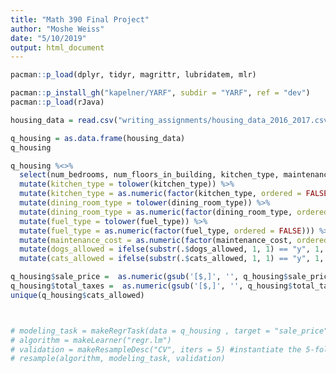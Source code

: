 ```yaml
---
title: "Math 390 Final Project"
author: "Moshe Weiss"
date: "5/10/2019"
output: html_document
---
```




```r
pacman::p_load(dplyr, tidyr, magrittr, lubridatem, mlr)

pacman::p_install_gh("kapelner/YARF", subdir = "YARF", ref = "dev")
pacman::p_load(rJava)

housing_data = read.csv("writing_assignments/housing_data_2016_2017.csv", stringsAsFactors = FALSE)

q_housing = as.data.frame(housing_data)
q_housing 

q_housing %<>%
  select(num_bedrooms, num_floors_in_building, kitchen_type, maintenance_cost, num_full_bathrooms, num_total_rooms, sq_footage, total_taxes, walk_score, dining_room_type, fuel_type, cats_allowed, dogs_allowed, sale_price) %>%
  mutate(kitchen_type = tolower(kitchen_type)) %>%
  mutate(kitchen_type = as.numeric(factor(kitchen_type, ordered = FALSE))) %>%
  mutate(dining_room_type = tolower(dining_room_type)) %>%
  mutate(dining_room_type = as.numeric(factor(dining_room_type, ordered = FALSE))) %>%
  mutate(fuel_type = tolower(fuel_type)) %>%
  mutate(fuel_type = as.numeric(factor(fuel_type, ordered = FALSE))) %>%
  mutate(maintenance_cost = as.numeric(factor(maintenance_cost, ordered = FALSE))) %>%
  mutate(dogs_allowed = ifelse(substr(.$dogs_allowed, 1, 1) == "y", 1, 0)) %>%
  mutate(cats_allowed = ifelse(substr(.$cats_allowed, 1, 1) == "y", 1, 0)) # %>%

q_housing$sale_price =  as.numeric(gsub('[$,]', '', q_housing$sale_price))
q_housing$total_taxes =  as.numeric(gsub('[$,]', '', q_housing$total_taxes))
unique(q_housing$cats_allowed)



# modeling_task = makeRegrTask(data = q_housing , target = "sale_price") 
# algorithm = makeLearner("regr.lm")
# validation = makeResampleDesc("CV", iters = 5) #instantiate the 5-fold CV
# resample(algorithm, modeling_task, validation)
```


